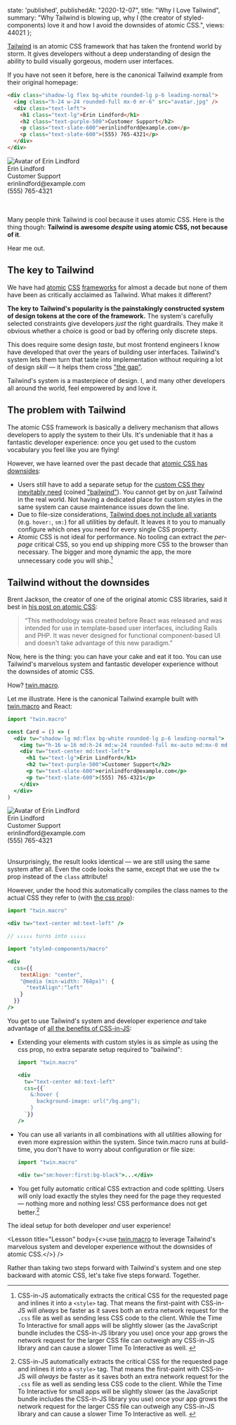 
  state: 'published',
  publishedAt: "2020-12-07",
  title: "Why I Love Tailwind",
  summary: "Why Tailwind is blowing up, why I (the creator of styled-components) love it and how I avoid the downsides of atomic CSS.",
  views: 44021
};


<BlogPost meta={meta}>

[Tailwind](https://tailwindcss.com) is an atomic CSS framework that has taken the frontend world by storm. It gives developers without a deep understanding of design the ability to build visually gorgeous, modern user interfaces. 

If you have not seen it before, here is the canonical Tailwind example from their original homepage:

```html
<div class="shadow-lg flex bg-white rounded-lg p-6 leading-normal">
  <img class="h-24 w-24 rounded-full mx-0 mr-6" src="avatar.jpg" />
  <div class="text-left">
    <h1 class="text-lg">Erin Lindford</h1>
    <h2 class="text-purple-500">Customer Support</h2>
    <p class="text-slate-600">erinlindford@example.com</p>
    <p class="text-slate-600">(555) 765-4321</p>
  </div>
</div>
```
<div className="shadow-lg flex bg-white rounded-lg p-6 leading-normal" style={{ fontFamily: "sans-serif", wordBreak: "break-all" }}>
  <img
    alt="Avatar of Erin Lindford"
    className="h-24 w-24 rounded-full mx-0 m-0 mr-6" 
    src="https://randomuser.me/api/portraits/women/17.jpg"
  />
  <div className="text-left">
    <div className="text-lg">Erin Lindford</div>
    <div className="text-purple-500">Customer Support</div>
    <div className="text-slate-600">erinlindford@example.com</div>
    <div className="text-slate-600">(555) 765-4321</div>
  </div>
</div>

<br />
<br />

Many people think Tailwind is cool because it uses atomic CSS. Here is the thing though: **Tailwind is awesome _despite_ using atomic CSS, not because of it**.

Hear me out.

## The key to Tailwind

We have had [atomic](https://github.com/basscss/basscss/commit/ed65eec980c4899d930f2c293f70bc619573456f) [CSS](https://github.com/tachyons-css/tachyons/commit/7f27af8d52d8ed03615e23a9db5ff33fc8153729) [frameworks](https://medium.com/buzzfeed-design/introducing-solid-1c16b1bf4868) for almost a decade but none of them have been as critically acclaimed as Tailwind. What makes it different?

**The key to Tailwind's popularity is the painstakingly constructed system of design tokens at the core of the framework.** The system's carefully selected constraints give developers _just_ the right guardrails. They make it obvious whether a choice is good or bad by offering only discrete steps.

This does require some design _taste_, but most frontend engineers I know have developed that over the years of building user interfaces. Tailwind's system lets them turn that taste into implementation without requiring a lot of design _skill_ — it helps them cross ["the gap"](https://vimeo.com/85040589).

Tailwind's system is a masterpiece of design. I, and many other developers all around the world, feel empowered by and love it.

## The problem with Tailwind

The atomic CSS framework is basically a delivery mechanism that allows developers to apply the system to their UIs. It's undeniable that it has a fantastic developer experience: once you get used to the custom vocabulary you feel like you are flying!

However, we have learned over the past decade that [atomic CSS has downsides](https://jxnblk.com/blog/two-steps-forward/):

- Users still have to add a separate setup for the [custom CSS they inevitably need](https://twitter.com/kentcdodds/status/1240868842361913347) (coined ["bailwind"](https://twitter.com/samselikoff/status/1251637275412357121)). You cannot get by on _just_ Tailwind in the real world. Not having a dedicated place for custom styles in the same system can cause maintenance issues down the line.
- Due to file-size considerations, [Tailwind does not include all variants](https://tailwindcss.com/docs/hover-focus-and-other-states#default-variants-reference) (e.g. `hover:`, `sm:`) for all utilities by default. It leaves it to you to manually configure which ones you need for every single CSS property.
- Atomic CSS is not ideal for performance. No tooling can extract the _per-page_ critical CSS, so you end up shipping more CSS to the browser than necessary. The bigger and more dynamic the app, the more unnecessary code you will ship.[^1]

## Tailwind without the downsides

Brent Jackson, the creator of one of the original atomic CSS libraries, said it best in [his post on atomic CSS](https://jxnblk.com/blog/two-steps-forward/):

> “This methodology was created before React was released and was intended for use in template-based user interfaces, including Rails and PHP. It was never designed for functional component-based UI and doesn't take advantage of this new paradigm.”

Now, here is the thing: you can have your cake and eat it too. You can use Tailwind's marvelous system and fantastic developer experience without the downsides of atomic CSS.

How? [twin.macro](https://github.com/ben-rogerson/twin.macro).

Let me illustrate. Here is the canonical Tailwind example built with [twin.macro](https://github.com/ben-rogerson/twin.macro) and React:

```jsx
import "twin.macro"

const Card = () => (
  <div tw="shadow-lg md:flex bg-white rounded-lg p-6 leading-normal">
    <img tw="h-16 w-16 md:h-24 md:w-24 rounded-full mx-auto md:mx-0 md:mr-6" src="avatar.jpg" />
    <div tw="text-center md:text-left">
      <h1 tw="text-lg">Erin Lindford</h1>
      <h2 tw="text-purple-500">Customer Support</h2>
      <p tw="text-slate-600">erinlindford@example.com</p>
      <p tw="text-slate-600">(555) 765-4321</p>
    </div>
  </div>
)
```

<div className="shadow-lg flex bg-white rounded-lg p-6 leading-normal" style={{ fontFamily: "sans-serif", wordBreak: "break-all" }}>
  <img
    alt="Avatar of Erin Lindford"
    className="h-24 w-24 rounded-full mx-0 m-0 mr-6" 
    src="https://randomuser.me/api/portraits/women/17.jpg"
  />
  <div className="text-left">
    <div className="text-lg">Erin Lindford</div>
    <div className="text-purple-500">Customer Support</div>
    <div className="text-slate-600">erinlindford@example.com</div>
    <div className="text-slate-600">(555) 765-4321</div>
  </div>
</div>

<br />

Unsurprisingly, the result looks identical — we are still using the same system after all. Even the code looks the same, except that we use the `tw` prop instead of the `class` attribute!

However, under the hood this automatically compiles the class names to the actual CSS they refer to (with [the css prop](https://medium.com/styled-components/announcing-native-support-for-the-css-prop-in-styled-components-245ca5252feb)):

```jsx
import "twin.macro"

<div tw="text-center md:text-left" />

// ↓↓↓↓↓ turns into ↓↓↓↓↓

import "styled-components/macro"

<div 
  css={{
    textAlign: "center",
    "@media (min-width: 768px)": {
      "textAlign":"left"
    }
  }}
/>
```

You get to use Tailwind's system and developer experience _and_ take advantage of [all the benefits of CSS-in-JS](/thoughts/css-in-js):

- Extending your elements with custom styles is as simple as using the css prop, no extra separate setup required to "bailwind":

  ```jsx
  import "twin.macro"

  <div
    tw="text-center md:text-left"
    css={{`
      &:hover { 
        background-image: url("/bg.png");
      }
    `}}
  />
  ```

- You can use all variants in all combinations with all utilities allowing for even more expression within the system. Since twin.macro runs at build-time, you don't have to worry about configuration or file size:

  ```jsx
  import "twin.macro"

  <div tw="sm:hover:first:bg-black">...</div>
  ```

- You get fully automatic critical CSS extraction and code splitting. Users will only load exactly the styles they need for the page they requested — nothing more and nothing less! CSS performance does not get better.[^1]

The ideal setup for both developer _and_ user experience!

<Lesson title="Lesson" body={<>use <a href="https://github.com/ben-rogerson/twin.macro" target="_blank">twin.macro</a> to leverage Tailwind's marvelous system and developer experience without the downsides of atomic CSS.</>} />

Rather than taking two steps forward with Tailwind's system and one step backward with atomic CSS, let's take five steps forward. Together.

[^1]: CSS-in-JS automatically extracts the critical CSS for the requested page and inlines it into a `<style>` tag. That means the first-paint with CSS-in-JS will _always_ be faster as it saves both an extra network request for the `.css` file as well as sending less CSS code to the client. While the Time To Interactive for small apps will be slightly slower (as the JavaScript bundle includes the CSS-in-JS library you use) once your app grows the network request for the larger CSS file can outweigh any CSS-in-JS library and can cause a slower Time To Interactive as well.&nbsp;

</BlogPost>